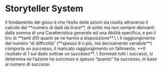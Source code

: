 
# Storyteller System

<GraphRule>
Il fondamento del gioco è che l’esito delle azioni sia risolto attraverso il calcolo del **numero di dadi da tirare**, di solito ma non sempre derivanti dalla somma di una Caratteristica generale ed una Abilità specifica, e poi il tiro di **tanti d10 quanti se ne hanno a disposizione**.\
\
Il raggiungimento del numero “di difficoltà” (**spesso 6 o più, ma decisamente variabile**) comporta un successo, il mancato raggiungimento un fallimento. **Il risultato di 1 sul dado sottrae un successo**. \
Sommati tutti i successi, si determina se l’azione ha successo e spesso “quanto” ha successo, in base al numero di successi.
</GraphRule>

<StorytellerSystemGraph />


